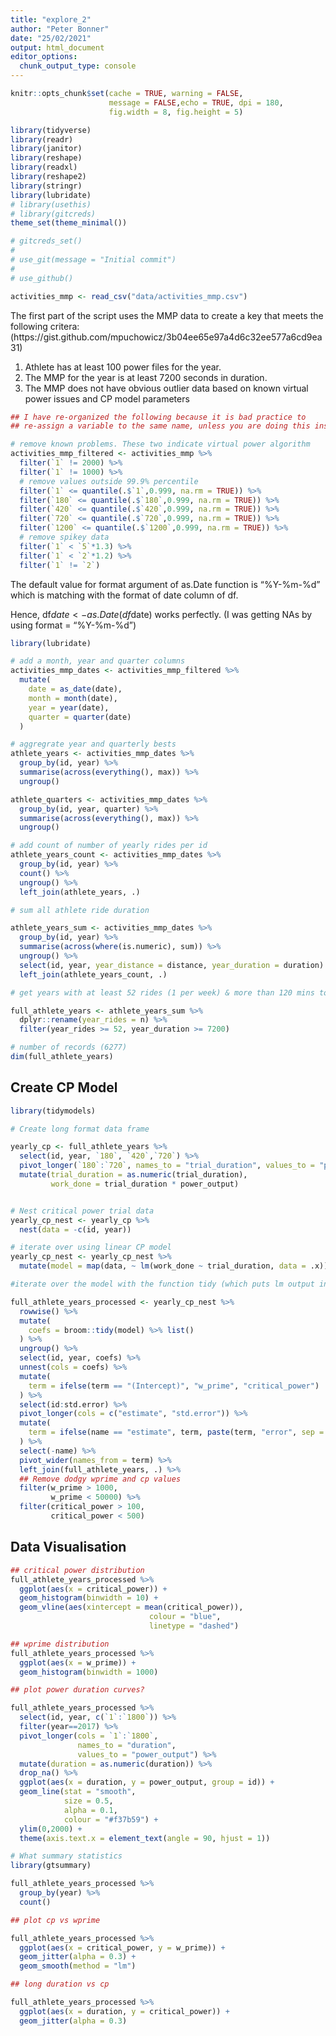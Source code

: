 ```yaml
---
title: "explore_2"
author: "Peter Bonner"
date: "25/02/2021"
output: html_document
editor_options: 
  chunk_output_type: console
---
```


```r
knitr::opts_chunk$set(cache = TRUE, warning = FALSE,
                      message = FALSE,echo = TRUE, dpi = 180,
                      fig.width = 8, fig.height = 5)


```

```r
library(tidyverse)
library(readr)
library(janitor)
library(reshape)
library(readxl)
library(reshape2)
library(stringr)
library(lubridate)
# library(usethis)
# library(gitcreds)
theme_set(theme_minimal())

```

```r

# gitcreds_set()
# 
# use_git(message = "Initial commit")
# 
# use_github()
```




```r
activities_mmp <- read_csv("data/activities_mmp.csv")
```

The first part of the script uses the MMP data to create a key that meets the following critera:(https://gist.github.com/mpuchowicz/3b04ee65e97a4d6c32ee577a6cd9ea31)

1. Athlete has at least 100 power files for the year.
2. The MMP for the year is at least 7200 seconds in duration.
3. The MMP does not have obvious outlier data based on known virtual power issues and CP model parameters

```r
## I have re-organized the following because it is bad practice to
## re-assign a variable to the same name, unless you are doing this inside a function

# remove known problems. These two indicate virtual power algorithm
activities_mmp_filtered <- activities_mmp %>%
  filter(`1` != 2000) %>%
  filter(`1` != 1000) %>% 
  # remove values outside 99.9% percentile
  filter(`1` <= quantile(.$`1`,0.999, na.rm = TRUE)) %>% 
  filter(`180` <= quantile(.$`180`,0.999, na.rm = TRUE)) %>%
  filter(`420` <= quantile(.$`420`,0.999, na.rm = TRUE)) %>%
  filter(`720` <= quantile(.$`720`,0.999, na.rm = TRUE)) %>%
  filter(`1200` <= quantile(.$`1200`,0.999, na.rm = TRUE)) %>% 
  # remove spikey data
  filter(`1` < `5`*1.3) %>%
  filter(`1` < `2`*1.2) %>%
  filter(`1` != `2`)
```

The default value for format argument of as.Date function is "%Y-%m-%d" which is matching with the format of date column of df.

Hence, df$date <- as.Date(df$date) works perfectly. (I was getting NAs by using format = "%Y-%m-%d")

```r
library(lubridate)

# add a month, year and quarter columns
activities_mmp_dates <- activities_mmp_filtered %>%
  mutate(
    date = as_date(date),
    month = month(date),
    year = year(date),
    quarter = quarter(date)
  )
```

```r
# aggregrate year and quarterly bests
athlete_years <- activities_mmp_dates %>%
  group_by(id, year) %>%
  summarise(across(everything(), max)) %>% 
  ungroup()

athlete_quarters <- activities_mmp_dates %>%
  group_by(id, year, quarter) %>%
  summarise(across(everything(), max)) %>% 
  ungroup()

# add count of number of yearly rides per id
athlete_years_count <- activities_mmp_dates %>%
  group_by(id, year) %>%
  count() %>% 
  ungroup() %>% 
  left_join(athlete_years, .)

# sum all athlete ride duration

athlete_years_sum <- activities_mmp_dates %>%
  group_by(id, year) %>%
  summarise(across(where(is.numeric), sum)) %>% 
  ungroup() %>% 
  select(id, year, year_distance = distance, year_duration = duration) %>% 
  left_join(athlete_years_count, .)
```

```r
# get years with at least 52 rides (1 per week) & more than 120 mins total duration 

full_athlete_years <- athlete_years_sum %>%
  dplyr::rename(year_rides = n) %>%
  filter(year_rides >= 52, year_duration >= 7200)

# number of records (6277)
dim(full_athlete_years)

```

## Create CP Model

```r
library(tidymodels)

# Create long format data frame 

yearly_cp <- full_athlete_years %>%
  select(id, year, `180`, `420`,`720`) %>%
  pivot_longer(`180`:`720`, names_to = "trial_duration", values_to = "power_output") %>%
  mutate(trial_duration = as.numeric(trial_duration),
         work_done = trial_duration * power_output)


# Nest critical power trial data 
yearly_cp_nest <- yearly_cp %>%
  nest(data = -c(id, year))

# iterate over using linear CP model
yearly_cp_nest <- yearly_cp_nest %>%
  mutate(model = map(data, ~ lm(work_done ~ trial_duration, data = .x)))

#iterate over the model with the function tidy (which puts lm output into tidy format) & unnest coeffs to extract cp & wprime into separate columns

full_athlete_years_processed <- yearly_cp_nest %>%
  rowwise() %>% 
  mutate(
    coefs = broom::tidy(model) %>% list()
  ) %>% 
  ungroup() %>% 
  select(id, year, coefs) %>% 
  unnest(cols = coefs) %>% 
  mutate(
    term = ifelse(term == "(Intercept)", "w_prime", "critical_power")
  ) %>% 
  select(id:std.error) %>% 
  pivot_longer(cols = c("estimate", "std.error")) %>% 
  mutate(
    term = ifelse(name == "estimate", term, paste(term, "error", sep = "_"))
  ) %>% 
  select(-name) %>% 
  pivot_wider(names_from = term) %>% 
  left_join(full_athlete_years, .) %>% 
  ## Remove dodgy wprime and cp values
  filter(w_prime > 1000,
         w_prime < 50000) %>%
  filter(critical_power > 100,
         critical_power < 500)
```

## Data Visualisation

```r
## critical power distribution
full_athlete_years_processed %>%
  ggplot(aes(x = critical_power)) +
  geom_histogram(binwidth = 10) +
  geom_vline(aes(xintercept = mean(critical_power)),
                               colour = "blue",
                               linetype = "dashed")

```

```r
## wprime distribution
full_athlete_years_processed %>%
  ggplot(aes(x = w_prime)) +
  geom_histogram(binwidth = 1000)
```

```r
## plot power duration curves?

full_athlete_years_processed %>%
  select(id, year, c(`1`:`1800`)) %>%
  filter(year==2017) %>%
  pivot_longer(cols = `1`:`1800`,
               names_to = "duration",
               values_to = "power_output") %>%
  mutate(duration = as.numeric(duration)) %>%
  drop_na() %>%
  ggplot(aes(x = duration, y = power_output, group = id)) +
  geom_line(stat = "smooth",
            size = 0.5,
            alpha = 0.1,
            colour = "#f37b59") +
  ylim(0,2000) +
  theme(axis.text.x = element_text(angle = 90, hjust = 1))

```

```r
# What summary statistics
library(gtsummary)

full_athlete_years_processed %>%
  group_by(year) %>%
  count()

## plot cp vs wprime

full_athlete_years_processed %>%
  ggplot(aes(x = critical_power, y = w_prime)) +
  geom_jitter(alpha = 0.3) +
  geom_smooth(method = "lm")

## long duration vs cp

full_athlete_years_processed %>%
  ggplot(aes(x = duration, y = critical_power)) +
  geom_jitter(alpha = 0.3)

```

